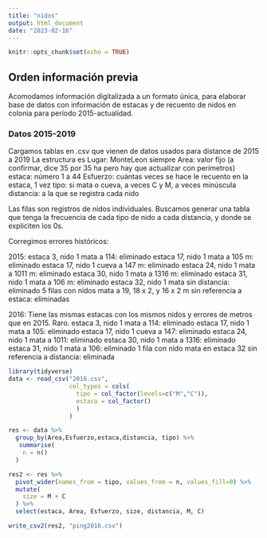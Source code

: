 ```yaml
---
title: "nidos"
output: html_document
date: "2023-02-16"
---
```


```r
knitr::opts_chunk$set(echo = TRUE)
```

## Orden información previa
Acomodamos información digitalizada a un formato única, para elaborar base de datos con información de estacas y de recuento de nidos en colonia para período 2015-actualidad.

### Datos 2015-2019

Cargamos tablas en .csv que vienen de datos usados para distance de 2015 a 2019
La estructura es 
Lugar: MonteLeon siempre
Area: valor fijo (a confirmar, dice 35 por 35 ha pero hay que actualizar con perímetros)
estaca: número 1 a 44
Esfuerzo: cuántas veces se hace le recuento en la estaca, 1 vez
tipo: si mata o cueva, a veces C y M, a veces minúscula
distancia: a la que se registra cada nido

Las filas son registros de nidos individuales.
Buscamos generar una tabla que tenga la frecuencia de cada tipo de nido a cada distancia, y donde se expliciten los 0s.

Corregimos errores históricos:

2015:
estaca 3, nido 1 mata a 114: eliminado
estaca 17, nido 1 mata a 105 m: eliminado
estaca 17, nido 1 cueva a 147 m: eliminado
estaca 24, nido 1 mata a 1011 m: eliminado
estaca 30, nido 1 mata a 1316 m: eliminado
estaca 31, nido 1 mata a 106 m: eliminado
estaca 32, nido 1 mata sin distancia: eliminado
5 filas con nidos mata a 19, 18 x 2, y 16 x 2 m sin referencia a estaca: eliminadas

2016: 
Tiene las mismas estacas con los mismos nidos y errores de metros que en 2015. Raro. 
estaca 3, nido 1 mata a 114: eliminado
estaca 17, nido 1 mata a 105: eliminado
estaca 17, nido 1 cueva a 147: eliminado
estaca 24, nido 1 mata a 1011: eliminado
estaca 30, nido 1 mata a 1316: eliminado
estaca 31, nido 1 mata a 106: eliminado
1 fila con nido mata en estaca 32 sin referencia a distancia: eliminada


```r
library(tidyverse)
data <- read_csv("2016.csv", 
                 col_types = cols(
                   tipo = col_factor(levels=c("M","C")),
                   estaca = col_factor()
                   )
                 )

res <- data %>% 
  group_by(Area,Esfuerzo,estaca,distancia, tipo) %>% 
   summarise(
    n = n()
  )

res2 <- res %>% 
  pivot_wider(names_from = tipo, values_from = n, values_fill=0) %>% 
  mutate(
    size = M + C
  ) %>% 
  select(estaca, Area, Esfuerzo, size, distancia, M, C)

write_csv2(res2, "ping2016.csv")


                   
```


